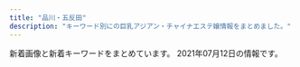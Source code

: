 ```yaml
---
title: "品川・五反田"
description: "キーワード別にの巨乳アジアン・チャイナエステ嬢情報をまとめました。"
---
```


新着画像と新着キーワードをまとめています。
2021年07月12日の情報です。

<DmmAffiliateIns />
<KeywordTable
  shops={
    [
    {
        "img_links": [
            "http://gotanda.pepper.jp/m173.jpg",
            "http://gotanda.pepper.jp/1-01.png",
            "http://gotanda.pepper.jp/m049.png",
            "http://gotanda.pepper.jp/m048.png",
            "http://gotanda.pepper.jp/20151109231038834554.jpg",
            "http://gotanda.pepper.jp/gotanda001.jpg",
            "http://gotanda.pepper.jp/m02272.jpg"
        ],
        "name": "\u4e94\u53cd\u7530\u30e1\u30c7\u30a3\u30ab\u30eb\u30a8\u30f3",
        "station": "JR\u4e94\u53cd\u7530\u99c5\u897f\u53e3",
        "keywords": {},
        "url": "http://gotanda.pepper.jp/"
    },
    {
        "img_links": [],
        "name": "\u7652\u3057\u30cf\u30a6\u30b9",
        "keywords": {},
        "url": "https://i-house.aoaoeo.com/",
        "station": "JR\u4e94\u53cd\u7530\u99c5\u897f\u53e3"
    },
    {
        "url": "https://www.healing-baby.work/",
        "keywords": {},
        "img_links": [
            "https://www.healing-baby.work/img/mimi1.jpg",
            "https://www.healing-baby.work/images/newface.png",
            "https://www.healing-baby.work/images/staff_t.jpg",
            "https://www.healing-baby.work/images/4.jpg",
            "https://www.healing-baby.work/images/2.jpg",
            "https://www.healing-baby.work/images/interior_t.jpg",
            "https://www.healing-baby.work/img/sizuka1.jpg",
            "https://www.healing-baby.work/images/6.jpg",
            "https://www.healing-baby.work/images/sys.png",
            "https://www.healing-baby.work/images/line.png",
            "https://www.healing-baby.work/img/naha1.jpg",
            "https://www.healing-baby.work/img/riri1.jpg",
            "https://www.healing-baby.work/images/1.jpg",
            "https://www.healing-baby.work/images/head.jpg",
            "https://www.healing-baby.work/img/hana1.jpg",
            "https://www.healing-baby.work/images/mobile.jpg",
            "https://www.healing-baby.work/images/3.jpg",
            "https://www.healing-baby.work/images/5.jpg",
            "https://www.healing-baby.work/images/news.jpg",
            "https://www.healing-baby.work/img/eri1.jpg",
            "https://www.healing-baby.work/images/tel.jpg",
            "https://www.healing-baby.work/images/ais.png",
            "https://www.healing-baby.work/images/7.jpg",
            "https://www.healing-baby.work/images/int1.png",
            "https://www.healing-baby.work/img/momo1.jpg"
        ],
        "name": "\u7652\u3057\u306e\u30d9\u30d3\u30fc",
        "station": "\u6238\u8d8a\u9280\u5ea7\u99c5"
    },
    {
        "station": "JR\u4e94\u53cd\u7530\u99c5\u897f\u53e3",
        "url": "https://tsukiwa.info/",
        "keywords": {},
        "img_links": [
            "https://tsukiwa.info/img/bar_top1.png",
            "https://tsukiwa.info/img/staff/ruru1.jpg",
            "https://tsukiwa.info/img/news3.png",
            "https://tsukiwa.info/img/staff/rena04.jpg",
            "https://tsukiwa.info/img/pickupGirl.png",
            "https://tsukiwa.info/img/staff/rumi04.jpg",
            "https://www.a-side.com/ad/koko/include/banner/koko_200x40.png",
            "https://tsukiwa.info/img/staff/DB16BCF2-AF7E-404D-9FB5-9A45BE961351.jpeg",
            "https://tsukiwa.info/img/staff/aya2101.jpg",
            "https://tsukiwa.info/img/news1.png",
            "https://tsukiwa.info/img/staff/222BADE2-61AA-4B66-91BD-3D9941250C4D.jpeg",
            "https://tsukiwa.info/img/staff/25D27B66-E3AF-40C0-8FCC-46E9F266B409.jpeg",
            "https://tsukiwa.info/img/staff/yuna01.jpg",
            "https://tsukiwa.info/img/staff/mimi20202.jpg",
            "https://tsukiwa.info/img/staff/A8BAF789-BD2B-4E7F-AB8A-224A2961B605.jpeg",
            "https://tsukiwa.info/img/bar_staff.png",
            "https://tsukiwa.info/img/top_map.jpg",
            "https://tsukiwa.info/img/bar_profile.png",
            "https://tsukiwa.info/img/staff/no_image.jpg",
            "https://tsukiwa.info/img/staff_top/20201219_2.jpg",
            "https://tsukiwa.info/img/event/camp03.jpg",
            "https://tsukiwa.info/img/bar_gallery.png",
            "https://tsukiwa.info/img/staff/koko3.jpg",
            "https://tsukiwa.info/img/staff_top/20201219_1.jpg",
            "https://tsukiwa.info/img/akusesu-top0.jpg",
            "https://tsukiwa.info/img/staff/mimi01.jpg",
            "https://tsukiwa.info/img/staff/rumi02.jpg",
            "https://tsukiwa.info/img/staff/909C372F-1613-4B7E-89C8-1A527D79FCC6.jpeg"
        ],
        "name": "\u6708\u306e\u548c"
    },
    {
        "name": "\u30ea\u30e9\u30af\u30bc\u30fc\u30b7\u30e7\u30f3\u862d",
        "station": "JR\u4e94\u53cd\u7530\u99c5\u897f\u53e3",
        "url": "http://www.relax-cs.com/",
        "keywords": {},
        "img_links": [
            "http://www.relax-cs.com/ncss/nav/nav-004.jpg",
            "http://www.relax-cs.com/ncss/staff03-b.jpg",
            "http://www.relax-cs.com/ncss/staff0401.jpg",
            "http://www.relax-cs.com/ncss/nav/nav-001.jpg",
            "http://www.relax-cs.com/ncss/nav/nav-006.jpg",
            "http://www.relax-cs.com/ncss/nav/nav-002.jpg",
            "http://www.relax-cs.com/ncss/tel.png",
            "http://www.relax-cs.com/ncss/staff03-a.jpg",
            "http://www.relax-cs.com/ncss/nav/nav-005.jpg",
            "http://www.relax-cs.com/ncss/top02-left.jpg",
            "http://www.relax-cs.com/ncss/top03.jpg",
            "http://www.relax-cs.com/ncss/top00001.jpg",
            "http://www.relax-cs.com/ncss/nav/nav-003.jpg",
            "http://www.relax-cs.com/ncss/staff004-a.jpg"
        ]
    },
    {
        "station": "JR\u4e94\u53cd\u7530\u99c5\u6771\u53e3",
        "name": "\u8299\u84c9\uff5e\u30d5\u30e8\u30a6\uff5e",
        "img_links": [
            "http://www.relax-fuyou.info/img/st10.jpg",
            "http://www.relax-fuyou.info/img/st5.jpg",
            "http://www.relax-fuyou.info/img/sta1.jpg",
            "http://www.relax-fuyou.info/img/st11.jpg",
            "http://www.relax-fuyou.info/i/img/st11.jpg",
            "http://www.relax-fuyou.info/i/img/st5.jpg",
            "http://www.relax-fuyou.info/i/img/st160.jpg",
            "http://www.relax-fuyou.info/i/img/st181.jpg",
            "http://www.relax-fuyou.info/i/img/st17.jpg",
            "http://www.relax-fuyou.info/img/st141.jpg",
            "http://www.relax-fuyou.info/img/sta8.jpg",
            "http://www.relax-fuyou.info/img/st110.jpg",
            "http://www.relax-fuyou.info/img/sta18.jpg",
            "http://www.relax-fuyou.info/img/st72.jpg",
            "http://www.relax-fuyou.info/i/img/st110.jpg",
            "http://www.relax-fuyou.info/img/st171.jpg",
            "http://www.relax-fuyou.info/i/img/r2.jpg",
            "http://www.relax-fuyou.info/i/img/sta20.jpg",
            "http://www.relax-fuyou.info/i/img/st191.jpg",
            "http://www.relax-fuyou.info/img/sta5.jpg",
            "http://www.relax-fuyou.info/img/st71.jpg",
            "http://www.relax-fuyou.info/i/img/r1.jpg",
            "http://www.relax-fuyou.info/img/st181.jpg",
            "http://www.relax-fuyou.info/img/st41.jpg",
            "http://www.relax-fuyou.info/img/r9.jpg",
            "http://www.relax-fuyou.info/img/st191.jpg",
            "http://www.relax-fuyou.info/i/img/st201.jpg",
            "http://www.relax-fuyou.info/i/img/st140.jpg",
            "http://www.relax-fuyou.info/img/st160.jpg",
            "http://www.relax-fuyou.info/i/img/top.jpg",
            "http://www.relax-fuyou.info/img/st161.jpg",
            "http://www.relax-fuyou.info/img/st140.jpg",
            "http://www.relax-fuyou.info/img/st17.jpg",
            "http://www.relax-fuyou.info/img/st7.jpg",
            "http://www.relax-fuyou.info/img/st150.jpg",
            "http://www.relax-fuyou.info/i/img/st42.jpg",
            "http://www.relax-fuyou.info/i/img/r3.jpg",
            "http://www.relax-fuyou.info/img/st1.jpg",
            "http://www.relax-fuyou.info/img/sta20.jpg",
            "http://www.relax-fuyou.info/img/st42.jpg",
            "http://www.relax-fuyou.info/i/img/st8.jpg",
            "http://www.relax-fuyou.info/img/top.jpg",
            "http://www.relax-fuyou.info/i/img/st10.jpg",
            "http://www.relax-fuyou.info/img/st201.jpg",
            "http://www.relax-fuyou.info/img/st8.jpg",
            "http://www.relax-fuyou.info/img/sta15.jpg",
            "http://www.relax-fuyou.info/img/sta19.jpg",
            "http://www.relax-fuyou.info/i/img/st9.jpg",
            "http://www.relax-fuyou.info/img/sta16.jpg",
            "http://www.relax-fuyou.info/img/sta17.jpg"
        ],
        "keywords": {
            "90": 2,
            "C": 3,
            "D": 5,
            "84": 5,
            "88": 3,
            "E": 5,
            "86": 2,
            "G": 1,
            "87": 2
        },
        "url": "http://www.relax-fuyou.info/"
    },
    {
        "station": "JR\u4e94\u53cd\u7530\u99c5\u6771\u53e3",
        "url": "http://www.estetonbo.com/",
        "img_links": [
            "http://www.estetonbo.com/upload/girl/img03/img1_0012.jpg",
            "http://www.estetonbo.com/upload/girl/img03/img1_0019.jpg",
            "http://www.estetonbo.com/img/main_top.jpg",
            "http://www.estetonbo.com/upload/girl/img01/img1_0012.jpg",
            "http://www.estetonbo.com/img/qr_img.jpg",
            "http://www.estetonbo.com/upload/girl/img05/img1_0004.jpg",
            "http://www.estetonbo.com/upload/girl/img01/img1_0019.jpg",
            "http://www.estetonbo.com/upload/girl/img01/img1_0023.jpg",
            "http://www.estetonbo.com/upload/girl/img01/img1_0011.jpg",
            "http://www.estetonbo.com/img/qr_150.jpg",
            "http://www.estetonbo.com/upload/girl/img03/img1_0022.jpg",
            "http://www.estetonbo.com/upload/girl/img01/img1_0004.jpg",
            "http://www.estetonbo.com/img/tit_news.jpg",
            "http://www.estetonbo.com/img/pro_tit_size.jpg",
            "http://www.estetonbo.com/upload/girl/img03/img1_0004.jpg",
            "http://www.estetonbo.com/img/pro_tit_age.jpg",
            "http://www.estetonbo.com/img/tit_rank.jpg",
            "http://www.estetonbo.com/img/tit_newface.jpg",
            "http://www.estetonbo.com/upload/girl/img03/img1_0023.jpg",
            "http://www.estetonbo.com/img/pro_tit_name.jpg",
            "http://www.estetonbo.com/upload/girl/img05/img1_0011.jpg",
            "http://www.estetonbo.com/upload/girl/img05/img1_0023.jpg",
            "http://www.estetonbo.com/upload/girl/img03/img1_0011.jpg",
            "http://www.estetonbo.com/upload/girl/img05/img1_0022.jpg",
            "http://www.estetonbo.com/img/tit_profile.jpg",
            "http://www.estetonbo.com/img/pro_modoru.jpg",
            "http://www.estetonbo.com/upload/girl/img05/img1_0019.jpg",
            "http://www.estetonbo.com/upload/girl/img04/img1_0011.jpg",
            "http://www.estetonbo.com/upload/girl/img01/img1_0022.jpg",
            "http://www.estetonbo.com/upload/girl/img05/img1_0012.jpg",
            "http://www.estetonbo.com/img/tit_staff.jpg",
            "http://www.estetonbo.com/img/rank_img.jpg",
            "http://www.estetonbo.com/img/lineyoko.jpg"
        ],
        "name": "\u30c8\u30f3\u30dc",
        "keywords": {
            "D": 20,
            "C": 25,
            "\u4e73": 4,
            "87": 24,
            "86": 14
        }
    },
    {
        "name": "\u30de\u30c3\u30b5\u30fc\u30b8\u306e\u5915\u6708",
        "keywords": {
            "C": 13
        },
        "station": "JR\u4e94\u53cd\u7530\u99c5",
        "url": "http://www.es-yuduki.com/",
        "img_links": [
            "http://www.es-yuduki.com/css/progress03.jpg",
            "http://www.es-yuduki.com/css/main-top05.png",
            "http://www.es-yuduki.com/css/nav/change-001.jpg",
            "http://www.es-yuduki.com/css/nav/nav-007.jpg",
            "http://www.es-yuduki.com/css/progress02.jpg",
            "http://www.es-yuduki.com/css/staff02-b.jpg",
            "http://www.es-yuduki.com/css/nav/change-0003.jpg",
            "http://www.es-yuduki.com/css/nav/nav-0003.jpg",
            "http://www.es-yuduki.com/css/nav/nav-005.jpg",
            "http://www.es-yuduki.com/css/staff03-b.jpg",
            "http://www.es-yuduki.com/css/staff02.jpg",
            "http://www.es-yuduki.com/css/nav/change-007.jpg",
            "http://www.es-yuduki.com/css/progress08.jpg",
            "http://www.es-yuduki.com/css/nav/change-002.jpg",
            "http://www.es-yuduki.com/css/staff00.jpg",
            "http://www.es-yuduki.com/css/staff01.jpg",
            "http://www.es-yuduki.com/css/progress01.jpg",
            "http://www.es-yuduki.com/css/progress05.jpg",
            "http://www.es-yuduki.com/css/nav/nav-002.jpg",
            "http://www.es-yuduki.com/css/nav/change-005.jpg",
            "http://www.es-yuduki.com/css/nav/nav-001.jpg",
            "http://www.es-yuduki.com/css/progress06.jpg",
            "http://www.es-yuduki.com/css/nav/nav-004.jpg",
            "http://www.es-yuduki.com/css/nav/nav-006.jpg",
            "http://www.es-yuduki.com/css/progress07.jpg",
            "http://www.es-yuduki.com/css/nav/change-004.jpg",
            "http://www.es-yuduki.com/css/staff03.jpg",
            "http://www.es-yuduki.com/css/coupon003.jpg",
            "http://www.es-yuduki.com/css/staff01-b.jpg",
            "http://www.es-yuduki.com/css/nav/change-006.jpg",
            "http://www.es-yuduki.com/css/progress04.jpg",
            "http://www.es-yuduki.com/css/head.jpg",
            "http://www.es-yuduki.com/css/kanban.jpg"
        ]
    },
    {
        "name": "\u5eb7\u7984",
        "url": "http://www.kouroku-este.com/",
        "img_links": [
            "http://www.kouroku-este.com/img/system/service01.jpg",
            "http://www.kouroku-este.com/img/staff/fff/s-fff2.jpg",
            "http://www.kouroku-este.com/img/staff/aaa/aaa1.jpg",
            "http://www.kouroku-este.com/img/staff/ccc/ccc1.jpg",
            "http://www.kouroku-este.com/img/top/listmark1.png",
            "http://www.kouroku-este.com/img/system/service02.jpg",
            "http://www.kouroku-este.com/img/staff/fff/s-fff1.jpg",
            "http://www.kouroku-este.com/img/staff/aaa/aaa2.jpg",
            "http://www.kouroku-este.com/img/staff/ggg/ggg1.jpg",
            "http://www.kouroku-este.com/img/staff/ccc/ccc2.jpg",
            "http://www.kouroku-este.com/img/staff/bbb/bbb1.jpg",
            "http://www.kouroku-este.com/img/staff/eee/s-eee1.jpg",
            "http://www.kouroku-este.com/img/staff/eee/s-eee2.jpg",
            "http://www.kouroku-este.com/img/menu/info_r.jpg"
        ],
        "station": "JR\u54c1\u5ddd\u99c5\u9ad8\u8f2a\u53e3",
        "keywords": {
            "C": 15
        }
    },
    {
        "keywords": {
            "87": 4,
            "85": 2,
            "86": 2,
            "E": 8,
            "88": 2
        },
        "name": "\u7f8e\u4f36",
        "img_links": [
            "http://es-mirei.com/staffPhoto/b20170908125528.jpg",
            "http://es-mirei.com/images/s3Slider1Images/01.jpg",
            "http://es-mirei.com/images/store/03.jpg",
            "http://es-mirei.com/staffPhoto/b20180613122502.jpg",
            "http://es-mirei.com/staffPhoto/b20170911152114.jpg",
            "http://es-mirei.com/images/store/05.jpg",
            "http://es-mirei.com/staffPhoto/b20170911152129.jpg",
            "http://es-mirei.com/staffPhoto/s20180613122502.jpg",
            "http://es-mirei.com/staffPhoto/s20170728165256.jpg",
            "http://es-mirei.com/staffPhoto/b20170728165302.jpg",
            "http://es-mirei.com/staffPhoto/s20170728165302.jpg",
            "http://es-mirei.com/images/s3Slider1Images/02.jpg",
            "http://es-mirei.com/images/store/01.jpg",
            "http://es-mirei.com/images/store/06.jpg",
            "http://es-mirei.com/images/store/04.jpg",
            "http://es-mirei.com/staffPhoto/s20170908125528.jpg",
            "http://es-mirei.com/images/s3Slider1Images/03.jpg",
            "http://es-mirei.com/staffPhoto/b20170728165256.jpg",
            "http://es-mirei.com/staffPhoto/s20170911152129.jpg",
            "http://es-mirei.com/staffPhoto/b20170728165536.jpg",
            "http://es-mirei.com/staffPhoto/b20180209180323.jpg",
            "http://es-mirei.com/images/noImg.jpg",
            "http://es-mirei.com/images/returnStaffBtn.png",
            "http://es-mirei.com/staffPhoto/s20170911152114.jpg",
            "http://es-mirei.com/staffPhoto/s20180209180323.jpg",
            "http://es-mirei.com/images/store/02.jpg",
            "http://es-mirei.com/staffPhoto/s20170728165536.jpg"
        ],
        "station": "JR\u4e94\u53cd\u7530\u99c5\u897f\u53e3",
        "url": "http://es-mirei.com/"
    },
    {
        "keywords": {},
        "img_links": [
            "http://p-fly.work/images/interior_t.png",
            "http://p-fly.work/images/tr.jpg",
            "http://p-fly.work/images/news.jpg",
            "http://p-fly.work/img/mai1.jpg",
            "http://p-fly.work/images/sys2.jpg",
            "http://p-fly.work/staff/koko.jpg",
            "http://p-fly.work/staff/eri.jpg",
            "http://p-fly.work/img/sara1.jpg",
            "http://p-fly.work/images/sys1.jpg",
            "http://p-fly.work/staff/yuki.jpg",
            "http://p-fly.work/staff/sara.jpg",
            "http://p-fly.work/images/10.jpg",
            "http://p-fly.work/images/mobile.jpg",
            "http://p-fly.work/images/9.jpg",
            "http://p-fly.work/images/b1.jpg",
            "http://p-fly.work/images/b3.jpg",
            "http://p-fly.work/img/yuki1.jpg",
            "http://p-fly.work/img/eri1.jpg",
            "http://p-fly.work/images/1.jpg",
            "http://p-fly.work/images/15.jpg",
            "http://p-fly.work/images/12.jpg",
            "http://p-fly.work/images/staff_t.png",
            "http://p-fly.work/images/sys4.png",
            "http://p-fly.work/staff/mai.jpg",
            "http://p-fly.work/images/b2.jpg",
            "http://p-fly.work/img/koko1.jpg",
            "http://p-fly.work/img/anna1.jpg",
            "http://p-fly.work/images/line.png",
            "http://p-fly.work/images/int1.jpg",
            "http://p-fly.work/images/ac1.jpg",
            "http://p-fly.work/staff/anna.jpg",
            "http://p-fly.work/images/int2.png",
            "http://p-fly.work/images/sys3.jpg",
            "http://p-fly.work/images/13.jpg",
            "http://p-fly.work/images/head.png"
        ],
        "station": "JR\u4e94\u53cd\u7530\u99c5\u897f\u53e3",
        "name": "\u7d2b\u306e\u8776",
        "url": "http://p-fly.work/"
    },
    {
        "img_links": [
            "http://www.kenkou-house.info/img/s14.jpg",
            "http://www.kenkou-house.info/img/s15.jpg",
            "http://www.kenkou-house.info/img/s22.jpg",
            "http://www.kenkou-house.info/img/s17.jpg",
            "http://www.kenkou-house.info/img/s12.jpg",
            "http://www.kenkou-house.info/img/s11.jpg",
            "http://www.kenkou-house.info/img/m7.png",
            "http://www.kenkou-house.info/img/s61.jpg",
            "http://www.kenkou-house.info/img/m5.png",
            "http://www.kenkou-house.info/img/bottmo-ritght.png",
            "http://www.kenkou-house.info/img/s13.jpg",
            "http://www.kenkou-house.info/img/s7.jpg",
            "http://www.kenkou-house.info/img/play.png",
            "http://www.kenkou-house.info/img/m6.png",
            "http://www.kenkou-house.info/img/Himawari_468_60.png",
            "http://www.kenkou-house.info/img/s.png",
            "http://www.kenkou-house.info/img/Himawari_88_31.png",
            "http://www.kenkou-house.info/img/head.png",
            "http://www.kenkou-house.info/img/s33.jpg",
            "http://www.kenkou-house.info/img/m3.png",
            "http://www.kenkou-house.info/img/s21.jpg",
            "http://www.kenkou-house.info/img/m4.png",
            "http://www.kenkou-house.info/img/door.png",
            "http://www.kenkou-house.info/img/s1.jpg",
            "http://www.kenkou-house.info/img/Himawari_160_45.png",
            "http://www.kenkou-house.info/img/bottmo-left.png",
            "http://www.kenkou-house.info/img/s16.jpg",
            "http://www.kenkou-house.info/img/s4.jpg",
            "http://www.kenkou-house.info/img/Himawari_200_40.png",
            "http://www.kenkou-house.info/img/m8.png",
            "http://www.kenkou-house.info/img/s20.jpg",
            "http://www.kenkou-house.info/img/s91.jpg",
            "http://www.kenkou-house.info/img/body-.png",
            "http://www.kenkou-house.info/img/m2.png",
            "http://www.kenkou-house.info/img/m1.png"
        ],
        "keywords": {
            "C": 8
        },
        "url": "http://www.kenkou-house.info/",
        "station": "JR\u4e94\u53cd\u7530\u99c5\u6771\u53e3",
        "name": "\u3072\u307e\u308f\u308a"
    },
    {
        "keywords": {},
        "station": "JR\u4e94\u53cd\u7530\u99c5",
        "img_links": [],
        "url": "https://hanagoromo.tyo.cm/",
        "name": "\u82b1\u8863"
    }
]
}
/>
<DmmAffiliateScript />
